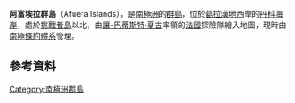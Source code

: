 {{Coord|64|20|S|61|36|W|display=title}}

'''阿富埃拉群島'''（Afuera Islands），是[[南極洲|南極洲]]的[[群島|群島]]，位於[[葛拉漢地|葛拉漢地]]西岸的[[丹科海岸|丹科海岸]]，處於[[挑戰者島|挑戰者島]]以北，由[[讓-巴蒂斯特·夏古|讓-巴蒂斯特·夏古]]率領的[[法國|法國]]探險隊繪入地圖，現時由[[南極條約體系|南極條約體系]]管理。

==參考資料==
{{usgs-gazetteer|id=114}}

{{DEFAULTSORT:Afuera Islands}}
[[Category:南極洲群島|Category:南極洲群島]]


{{DancoCoast-geo-stub}}